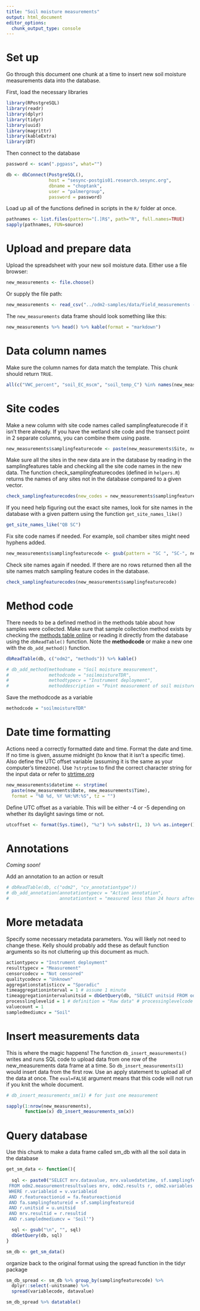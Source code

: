 ```yaml
---
title: "Soil moisture measurements"
output: html_document
editor_options: 
  chunk_output_type: console
---
```


# Set up

Go through this document one chunk at a time to insert new soil moisture measurements data into the database. 

First, load the necessary libraries

```r
library(RPostgreSQL)
library(readr)
library(dplyr)
library(tidyr)
library(uuid)
library(magrittr)
library(kableExtra)
library(DT)
```

Then connect to the database

```r
password <- scan(".pgpass", what="")

db <- dbConnect(PostgreSQL(), 
                host = "sesync-postgis01.research.sesync.org",
                dbname = "choptank", 
                user = "palmergroup",
                password = password)
```

Load up all of the functions defined in scripts in the `R/` folder at once. 

```r
pathnames <- list.files(pattern="[.]R$", path="R", full.names=TRUE)
sapply(pathnames, FUN=source)
```

# Upload and prepare data

Upload the spreadsheet with your new soil moisture data. Either use a file browser:

```r
new_measurements <- file.choose()
```

Or supply the file path: 

```r
new_measurements <- read_csv("../odm2-samples/data/Field_measurements - SOIL_field_measurements.csv")
```

The `new_measurements` data frame should look something like this: 

```r
new_measurements %>% head() %>% kable(format = "markdown")
```

# Data column names

Make sure the column names for data match the template. This chunk should return `TRUE`. 

```r
all(c("VWC_percent", "soil_EC_mscm", "soil_temp_C") %in% names(new_measurements))
```

# Site codes 

Make a new column with site code names called samplingfeaturecode if it isn't there already. If you have the wetland site code and the transect point in 2 separate columns, you can combine them using paste. 

```r
new_measurements$samplingfeaturecode <- paste(new_measurements$Site, new_measurements$Location)
```

Make sure all the sites in the new data are in the database by reading in the samplingfeatures table and checking all the site code names in the new data. The function check_samplingfeaturecodes (defined in `helpers.R`) returns the names of any sites not in the database compared to a given vector.

```r
check_samplingfeaturecodes(new_codes = new_measurements$samplingfeaturecode) %>% head()
```

If you need help figuring out the exact site names, look for site names in the database with a given pattern using the function `get_site_names_like()`

```r
get_site_names_like("QB SC")
```

Fix site code names if needed. For example, soil chamber sites might need hyphens added. 

```r
new_measurements$samplingfeaturecode <- gsub(pattern = "SC ", "SC-", new_measurements$samplingfeaturecode)
```

Check site names again if needed. If there are no rows returned then all the site names match sampling feature codes in the database. 

```r
check_samplingfeaturecodes(new_measurements$samplingfeaturecode)
```

# Method code 

There needs to be a defined method in the methods table about how samples were collected. Make sure that sample collection method exists by checking the [methods table online](https://palmerlab.umd.edu/choptank-db/methods.html) or reading it directly from the database using the `dbReadTable()` function. Note the **methodcode** or make a new one with the `db_add_method()` function. 

```r
dbReadTable(db, c("odm2", "methods")) %>% kable()
```

```r
# db_add_method(methodname = "Soil moisture measurement",
#               methodcode = "soilmoistureTDR",
#               methodtypecv = "Instrument deployment",
#               methoddescription = "Point measurement of soil moisture using TDR probe with 1.5 inch probes")
```

Save the methodcode as a variable

```r
methodcode = "soilmoistureTDR"
```

# Date time formatting

Actions need a correctly formatted date and time. Format the date and time. If no time is given, assume midnight (to know that it isn't a specific time). Also define the UTC offset variable (assuming it is the same as your computer's timezone). Use `?strptime` to find the correct character string for the input data or refer to [strtime.org](http://strftime.org/)

```r
new_measurements$datetime <- strptime(
  paste(new_measurements$Date, new_measurements$Time),
  format = "%B %d, %Y %H:%M:%S", tz = "")
```

Define UTC offset as a variable. This will be either -4 or -5 depending on whether its daylight savings time or not.

```r
utcoffset <- format(Sys.time(), "%z") %>% substr(1, 3) %>% as.integer()
```

# Annotations 

*Coming soon!* 

Add an annotation to an action or result

```r
# dbReadTable(db, c("odm2", "cv_annotationtype"))
# db_add_annotation(annotationtypecv = "Action annotation",
#                   annotationtext = "measured less than 24 hours after rain")
```

# More metadata 

Specify some necessary metadata parameters. You will likely not need to change these. Kelly should probably add these as default function arguments so its not cluttering up this document as much. 

```r
actiontypecv = "Instrument deployment"
resulttypecv = "Measurement"
censorcodecv = "Not censored"
qualitycodecv = "Unknown"
aggregationstatisticcv = "Sporadic"
timeaggregationinterval = 1 # assume 1 minute
timeaggregationintervalunitsid = dbGetQuery(db, "SELECT unitsid FROM odm2.units WHERE unitsname = 'Minute'") # minute
processlinglevelid = 1 # definition = "Raw data" # processinglevelcode = 0
valuecount = 1
sampledmediumcv = "Soil"
```

# Insert measurements data

This is where the magic happens! The function `db_insert_measurements()` writes and runs SQL code to upload data from one row of the new_measurements data frame at a time. So `db_insert_measurements(1)` would insert data from the first row. Use an apply statement to upload all of the data at once. The `eval=FALSE` argument means that this code will not run if you knit the whole document. 

```r
# db_insert_measurements_sm(1) # for just one measurement

sapply(1:nrow(new_measurements),
       function(x) db_insert_measurements_sm(x))
```

# Query database 

Use this chunk to make a data frame called sm_db with all the soil data in the database

```r
get_sm_data <- function(){
  
  sql <- paste0("SELECT mrv.datavalue, mrv.valuedatetime, sf.samplingfeaturecode, r.featureactionid, v.variablecode, u.unitsname
 FROM odm2.measurementresultvalues mrv, odm2.results r, odm2.variables v, odm2.units u, odm2.samplingfeatures sf, odm2.featureactions fa
 WHERE r.variableid = v.variableid 
 AND r.featureactionid = fa.featureactionid
 AND fa.samplingfeatureid = sf.samplingfeatureid
 AND r.unitsid = u.unitsid
 AND mrv.resultid = r.resultid 
 AND r.sampledmediumcv = 'Soil'")

  sql <- gsub("\n", "", sql)
  dbGetQuery(db, sql)
}

sm_db <- get_sm_data()
```

organize back to the original format using the spread function in the tidyr package

```r
sm_db_spread <- sm_db %>% group_by(samplingfeaturecode) %>%
  dplyr::select(-unitsname) %>%
  spread(variablecode, datavalue)
```

```r
sm_db_spread %>% datatable()
```

